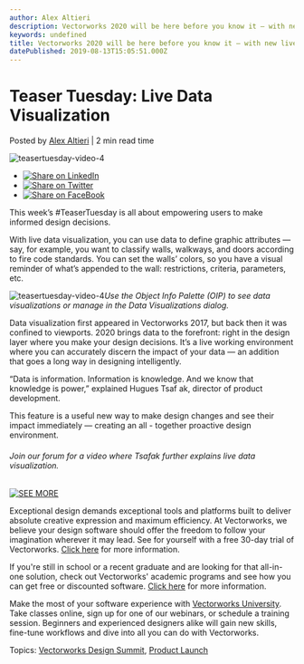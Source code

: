 ```yaml
---
author: Alex Altieri
description: Vectorworks 2020 will be here before you know it — with new live data visualization capabilities.
keywords: undefined
title: Vectorworks 2020 will be here before you know it — with new live data visualization capabilities. 
datePublished: 2019-08-13T15:05:51.000Z
---
```

  

# Teaser Tuesday: Live Data Visualization

 Posted by [Alex Altieri](https://blog.vectorworks.net/author/alex-altieri) | 2 min read time 

![teasertuesday-video-4](https://blog.vectorworks.net/hubfs/Blog%20Images/190813_TeaserTuesday/teasertuesday-video-4.jpg) 

* [![Share on LinkedIn](https://2659751.fs1.hubspotusercontent-na1.net/hubfs/2659751/michaelDemo/share-LI.png)](http://www.linkedin.com/shareArticle?mini=true&url=https%3A%2F%2Fblog.vectorworks.net%2Fteaser-tuesday-live-data-visualization)
* [![Share on Twitter](https://2659751.fs1.hubspotusercontent-na1.net/hubfs/2659751/michaelDemo/share-TW.png)](https://www.twitter.com/share?text=Teaser%20Tuesday:%20Live%20Data%20Visualization&url=https%3A%2F%2Fblog.vectorworks.net%2Fteaser-tuesday-live-data-visualization&via=PMGTweets)
* [![Share on FaceBook](https://2659751.fs1.hubspotusercontent-na1.net/hubfs/2659751/michaelDemo/share-FB.png)](https://www.facebook.com/sharer/sharer.php?u=https%3A%2F%2Fblog.vectorworks.net%2Fteaser-tuesday-live-data-visualization)

This week’s #TeaserTuesday is all about empowering users to make informed design decisions.

With live data visualization, you can use data to define graphic attributes — say, for example, you want to classify walls, walkways, and doors according to fire code standards. You can set the walls’ colors, so you have a visual reminder of what’s appended to the wall: restrictions, criteria, parameters, etc.

![teasertuesday-video-4](https://blog.vectorworks.net/hs-fs/hubfs/Blog%20Images/190813_TeaserTuesday/teasertuesday-video-4.jpg?width=1440&name=teasertuesday-video-4.jpg)_Use the Object Info Palette (OIP) to see data visualizations or manage in the Data Visualizations dialog._  

Data visualization first appeared in Vectorworks 2017, but back then it was confined to viewports. 2020 brings data to the forefront: right in the design layer where you make your design decisions. It’s a live working environment where you can accurately discern the impact of your data — an addition that goes a long way in designing intelligently. 

“Data is information. Information is knowledge. And we know that knowledge is power,” explained Hugues Tsaf ak, director of product development. 

This feature is a useful new way to make design changes and see their impact immediately — creating an all \- together proactive design environment. 

###### Join our forum for a video where Tsafak further explains live data visualization.

[![SEE MORE](https://no-cache.hubspot.com/cta/default/3018241/43ff1d29-b4f0-4848-8569-d45a8f043ceb.png)](https://cta-redirect.hubspot.com/cta/redirect/3018241/43ff1d29-b4f0-4848-8569-d45a8f043ceb) 

Exceptional design demands exceptional tools and platforms built to deliver absolute creative expression and maximum efficiency. At Vectorworks, we believe your design software should offer the freedom to follow your imagination wherever it may lead. See for yourself with a free 30-day trial of Vectorworks. [Click here](https://www.vectorworks.net/trial/form) for more information.

If you're still in school or a recent graduate and are looking for that all-in-one solution, check out Vectorworks' academic programs and see how you can get free or discounted software. [Click here](https://www.vectorworks.net/en-US/education) for more information.

Make the most of your software experience with [Vectorworks University](https://university.vectorworks.net/). Take classes online, sign up for one of our webinars, or schedule a training session. Beginners and experienced designers alike will gain new skills, fine-tune workflows and dive into all you can do with Vectorworks.

 Topics: [Vectorworks Design Summit](https://blog.vectorworks.net/topic/vectorworks-design-summit), [Product Launch](https://blog.vectorworks.net/topic/product-launch) 

  